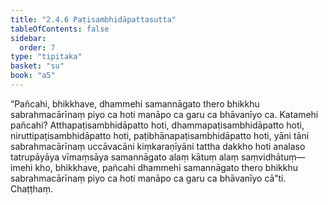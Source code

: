 ```yaml
---
title: "2.4.6 Paṭisambhidāpattasutta"
tableOfContents: false
sidebar:
  order: 7
type: "tipitaka"
basket: "su"
book: "a5"
---
```



<DynamicBreadcrumb />

<Division number="86" book="a5">

<Paragraph number="547" book="a5">
“Pañcahi, bhikkhave, dhammehi samannāgato thero bhikkhu sabrahmacārīnaṃ piyo ca hoti manāpo ca garu ca bhāvanīyo ca. Katamehi pañcahi? Atthapaṭisambhidāpatto hoti, dhammapaṭisambhidāpatto hoti, niruttipaṭisambhidāpatto hoti, paṭibhānapaṭisambhidāpatto hoti, yāni tāni sabrahmacārīnaṃ uccāvacāni kiṃkaraṇīyāni tattha dakkho hoti analaso tatrupāyāya vīmaṃsāya samannāgato alaṃ kātuṃ alaṃ saṃvidhātuṃ—  imehi kho, bhikkhave, pañcahi dhammehi samannāgato thero bhikkhu sabrahmacārīnaṃ piyo ca hoti manāpo ca garu ca bhāvanīyo cā”ti.

</Paragraph>
</Division>

<Paragraph number="548" type="center" book="a5">
Chaṭṭhaṃ.
</Paragraph>